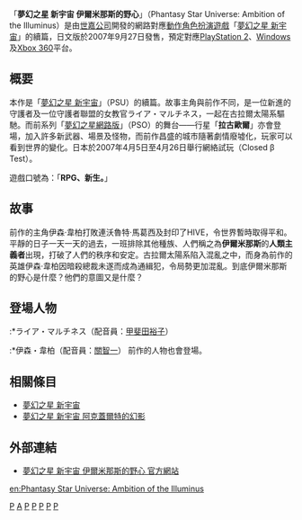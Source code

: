 {{Infobox animanga/Headerofja
|標題= 夢幻之星 新宇宙 伊爾米那斯的野心
|圖像= 
|尺寸= 
|說明= 
|日文名稱= ファンタシースターユニバース イルミナスの野望
|英文名稱= Phantasy Star Universe: Ambition of the Illuminus
|假名= ふぁんたしーすたーゆにばーす いるみなすのやぼう
|羅馬字= Fantashī Sutā Yunibāsu iruminasunoyabou
|類型= 
}}
{{Infobox animanga/Game
|標題= 
|遊戲類型= [[動作角色扮演遊戲|動作角色扮演遊戲]]
|使用平臺= [[PlayStation_2|PlayStation 2]]<br />[[Windows|Windows]]<br />[[Xbox_360|Xbox 360]]
|開發團隊= [[世嘉公司|世嘉公司]]（[[Sonic_Team|Sonic Team]]）
|代理商= 
|製作人= 中裕司、見吉隆夫
|監製= 酒井智史
|腳本= 
|人物設定= 
|音樂= 
|媒體= DVD
|遊戲人數= 1人遊戲
|發售日= {{flagicon|Japan}}PS2/Win:2007年9月27日<br />
360:2007年
|啟用時期= 
|售價= 
|銷售數量= 
|對象年齡= 
|周邊界面= 
}}
{{Infobox animanga/Footerofja}}

「'''夢幻之星 新宇宙 伊爾米那斯的野心'''」（Phantasy Star Universe: Ambition of the Illuminus）是由[[世嘉公司|世嘉公司]]開發的網路對應[[動作角色扮演遊戲|動作角色扮演遊戲]]「[[夢幻之星_新宇宙|夢幻之星 新宇宙]]」的續篇，日文版於2007年9月27日發售，預定對應[[PlayStation_2|PlayStation 2]]、[[Windows|Windows]]及[[Xbox_360|Xbox 360]]平台。

== 概要 == 
本作是「[[夢幻之星_新宇宙|夢幻之星 新宇宙]]」（PSU）的續篇。故事主角與前作不同，是一位新進的守護者及一位守護者聯盟的女教官ライア・マルチネス，一起在古拉爾太陽系驅馳。而前系列「[[夢幻之星網路版|夢幻之星網路版]]」（PSO）的舞台——行星「'''拉古歐爾'''」亦會登場，加入許多新武器、場景及怪物，而前作昌盛的城市隨著劇情廢墟化，玩家可以看到世界的變化。日本於2007年4月5日至4月26日舉行網絡試玩（Closed β Test）。

遊戲口號為：「'''RPG、新生。'''」

== 故事 ==
前作的主角伊森·韋柏打敗連沃魯特·馬葛西及封印了HIVE，令世界暫時取得平和。平靜的日子一天一天的過去，一班排除其他種族、人們稱之為'''伊爾米那斯'''的'''人類主義者'''出現，打破了人們的秩序和安定。古拉爾太陽系陷入混亂之中，而身為前作的英雄伊森·韋柏因暗殺總裁未遂而成為通緝犯，令局勢更加混亂。到底伊爾米那斯的野心是什麼？他們的意圖又是什麼？

==登場人物==
:*ライア・マルチネス（配音員：[[甲斐田裕子|甲斐田裕子]]）
:*伊森・韋柏（配音員：[[關智一|關智一]]）
前作的人物也會登場。

== 相關條目 ==
*[[夢幻之星_新宇宙|夢幻之星 新宇宙]]
*[[夢幻之星_新宇宙_阿克蓋爾特的幻影|夢幻之星 新宇宙 阿克蓋爾特的幻影]]

== 外部連結 ==
* {{ja}}[http://illuminus.phantasystaruniverse.jp/ 夢幻之星 新宇宙 伊爾米那斯的野心 官方網站] {{Wayback|url=http://illuminus.phantasystaruniverse.jp/ |date=20210126055439 }}

[[Category:世嘉電子遊戲|P]]
[[Category:梦幻之星系列电子游戏|A]]
[[Category:2007年电子游戏|P]]
[[Category:PlayStation_2游戏|P]]
[[Category:Xbox_360遊戲|P]]
[[Category:電腦遊戲|P]]
[[Category:多人在線遊戲|P]]

[[en:Phantasy_Star_Universe:_Ambition_of_the_Illuminus|en:Phantasy Star Universe: Ambition of the Illuminus]]